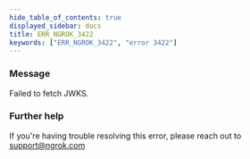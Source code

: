 ```yaml
---
hide_table_of_contents: true
displayed_sidebar: docs
title: ERR_NGROK_3422
keywords: ["ERR_NGROK_3422", "error 3422"]
---
```


### Message

Failed to fetch JWKS.

### Further help

If you're having trouble resolving this error, please reach out to [support@ngrok.com](mailto:support@ngrok.com?subject=Help%20with%20ERR_NGROK_3422)
